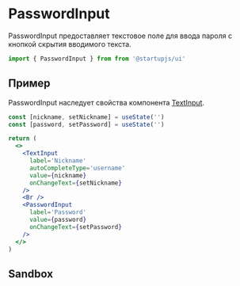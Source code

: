 
# PasswordInput

PasswordInput предоставляет текстовое поле для ввода пароля c кнопкой скрытия вводимого текста.

```jsx
import { PasswordInput } from from '@startupjs/ui'
```

## Пример

PasswordInput наследует свойства компонента [TextInput](/docs/components/TextInput).

```jsx example
const [nickname, setNickname] = useState('')
const [password, setPassword] = useState('')

return (
  <>
    <TextInput
      label='Nickname'
      autoCompleteType='username'
      value={nickname}
      onChangeText={setNickname}
    />
    <Br />
    <PasswordInput
      label='Password'
      value={password}
      onChangeText={setPassword}
    />
  </>
)
```

## Sandbox

<Sandbox Component={PasswordInput} />
